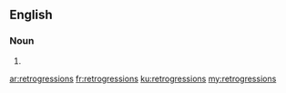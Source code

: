 {{also|rétrogressions}}
==English==

===Noun===
{{head|en|noun plural form}}

# {{plural of|retrogression|lang=en}}

[[ar:retrogressions]]
[[fr:retrogressions]]
[[ku:retrogressions]]
[[my:retrogressions]]